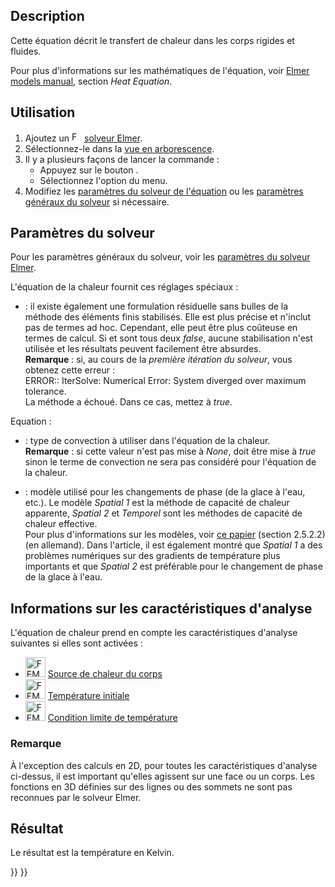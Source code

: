 <languages/>

{{Docnav/fr
|[[FEM_EquationFlux/fr|Équation de flux]]
|[[FEM_SolverControl/fr|Contrôle du solveur]]
|[[FEM_Workbench/fr|Atelier FEM]]
|IconL=FEM_EquationFlux.svg
|IconR=FEM_SolverControl.svg
|IconC=Workbench_FEM.svg
}}

<div class="mw-translate-fuzzy">
{{GuiCommand/fr
|Name=FEM EquationHeat
|Name/fr=FEM Équation de chaleur
|MenuLocation=Résolution → Équation de chaleur
|Workbenches=[[FEM_Workbench/fr|FEM]]
|Version=0.17
|SeeAlso=[[FEM_tutorial/fr|FEM Tutoriel]]
}}
</div>

==Description==

Cette équation décrit le transfert de chaleur dans les corps rigides et fluides.

Pour plus d'informations sur les mathématiques de l'équation, voir [https://www.elmerfem.org/blog/documentation/ Elmer models manual], section ''Heat Equation''.

<span id="Usage"></span>
==Utilisation==

<div class="mw-translate-fuzzy">
# Ajoutez un [[Image:FEM_SolverElmer.svg|16px]] [[FEM_SolverElmer/fr#Équations|solveur Elmer]].
# Sélectionnez-le dans la [[Tree_view/fr|vue en arborescence]].
# Il y a plusieurs façons de lancer la commande :
#* Appuyez sur le bouton {{Button|[[Image:FEM_EquationHeat.svg|16px]] [[FEM_EquationHeat/fr|Équation de chaleur]]}}.
#* Sélectionnez l'option {{MenuCommand|Résolution → Équation de chaleur}} du menu.
# Modifiez les [[#Param.C3.A8tres_du_solveur|paramètres du solveur de l'équation]] ou les [[FEM_SolverElmer_SolverSettings/fr|paramètres généraux du solveur]] si nécessaire.
</div>

<span id="Solver_Settings"></span>
==Paramètres du solveur==

Pour les paramètres généraux du solveur, voir les [[FEM_SolverElmer_SolverSettings/fr|paramètres du solveur Elmer]].

L'équation de la chaleur fournit ces réglages spéciaux :
* {{PropertyData|Bubbles}} : il existe également une formulation résiduelle sans bulles de la méthode des éléments finis stabilisés. Elle est plus précise et n'inclut pas de termes ad hoc. Cependant, elle peut être plus coûteuse en termes de calcul. Si {{PropertyData|Bubbles}} et {{PropertyData|[[FEM_SolverElmer_SolverSettings/fr#Base|Stabilize]]}} sont tous deux ''false'', aucune stabilisation n'est utilisée et les résultats peuvent facilement être absurdes.</br>'''Remarque''' : si, au cours de la ''première itération du solveur'', vous obtenez cette erreur :</br> ERROR:: IterSolve: Numerical Error: System diverged over maximum tolerance.</br>La méthode {{PropertyData|Bubbles}} a échoué. Dans ce cas, mettez {{PropertyData|[[FEM_SolverElmer_SolverSettings/fr#Base|Stabilize]]}} à ''true''.

Equation :
* {{PropertyData|Convection}} : type de convection à utiliser dans l'équation de la chaleur.</br>'''Remarque''' : si cette valeur n'est pas mise à ''None'', {{PropertyData|[[FEM_SolverElmer_SolverSettings/fr#Base|Stabilize]]}} doit être mise à ''true'' sinon le terme de convection ne sera pas considéré pour l'équation de la chaleur.
* {{PropertyData|Phase Change Model}} : modèle utilisé pour les changements de phase (de la glace à l'eau, etc.). Le modèle ''Spatial 1'' est la méthode de capacité de chaleur apparente, ''Spatial 2'' et ''Temporel'' sont les méthodes de capacité de chaleur effective.</br>Pour plus d'informations sur les modèles, voir [https://blog.rwth-aachen.de/gfd/files/2017/07/BT_2013_Schueller_elmer_icemole.pdf ce papier] (section 2.5.2.2) (en allemand). Dans l'article, il est également montré que ''Spatial 1'' a des problèmes numériques sur des gradients de température plus importants et que ''Spatial 2'' est préférable pour le changement de phase de la glace à l'eau.

<span id="Analysis_Feature_Information"></span>
==Informations sur les caractéristiques d'analyse==

L'équation de chaleur prend en compte les caractéristiques d'analyse suivantes si elles sont activées :

* [[Image:FEM_ConstraintBodyHeatSource.svg|32px]] [[FEM_ConstraintBodyHeatSource/fr|Source de chaleur du corps]]
* [[Image:FEM_ConstraintInitialTemperature.svg|32px]] [[FEM_ConstraintInitialTemperature/fr|Température initiale]]
* [[Image:FEM_ConstraintTemperature.svg|32px]] [[FEM_ConstraintTemperature/fr|Condition limite de température]]

<span id="Note"></span>
===Remarque===

À l'exception des calculs en 2D, pour toutes les caractéristiques d'analyse ci-dessus, il est important qu'elles agissent sur une face ou un corps. Les fonctions en 3D définies sur des lignes ou des sommets ne sont pas reconnues par le solveur Elmer.

<span id="Result"></span>
==Résultat==

Le résultat est la température en Kelvin.


{{Docnav/fr
|[[FEM_EquationFlux/fr|Équation de flux]]
|[[FEM_SolverControl/fr|Contrôle du solveur]]
|[[FEM_Workbench/fr|Atelier FEM]]
|IconL=FEM_EquationFlux.svg
|IconR=FEM_SolverControl.svg
|IconC=Workbench_FEM.svg
}}

{{FEM Tools navi{{#translation:}}}}
{{Userdocnavi{{#translation:}}}}
{{clear}}